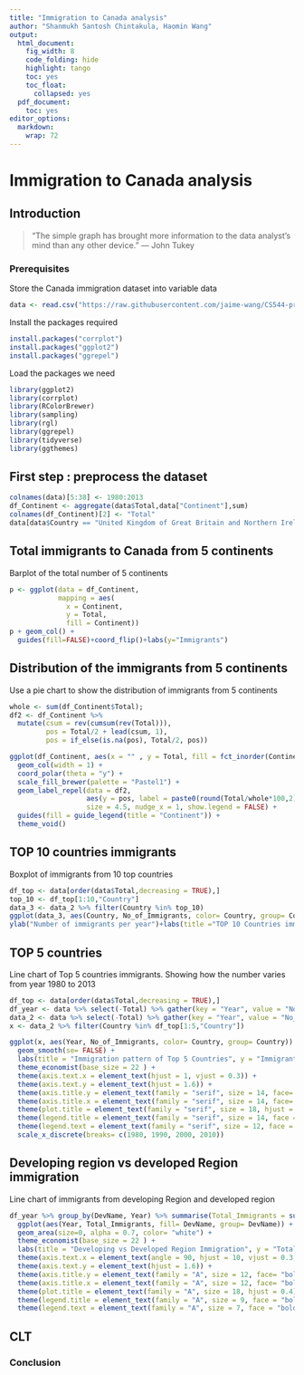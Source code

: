 ```yaml
---
title: "Immigration to Canada analysis"
author: "Shanmukh Santosh Chintakula, Haomin Wang"
output:
  html_document:
    fig_width: 8
    code_folding: hide
    highlight: tango
    toc: yes
    toc_float:
      collapsed: yes
  pdf_document:
    toc: yes
editor_options:
  markdown:
    wrap: 72
---
```


# **Immigration to Canada analysis**

## Introduction

> "The simple graph has brought more information to the data analyst's
> mind than any other device." --- John Tukey

### Prerequisites

Store the Canada immigration dataset into variable data

```r
data <- read.csv("https://raw.githubusercontent.com/jaime-wang/CS544-project-Haomin-Shanmukh/main/canadian_immegration_data.csv")

```

Install the packages required

```r
install.packages("corrplot")
install.packages("ggplot2")
install.packages("ggrepel")
```

Load the packages we need

```r
library(ggplot2)
library(corrplot)
library(RColorBrewer)
library(sampling)
library(rgl)
library(ggrepel)
library(tidyverse)
library(ggthemes)
```

## First step : preprocess the dataset

```r
colnames(data)[5:38] <- 1980:2013
df_Continent <- aggregate(data$Total,data["Continent"],sum)
colnames(df_Continent)[2] <- "Total"
data[data$Country == "United Kingdom of Great Britain and Northern Ireland", "Country"] <- "UK"
```

## Total immigrants to Canada from 5 continents

Barplot of the total number of 5 continents

```r
p <- ggplot(data = df_Continent,
            mapping = aes(
              x = Continent, 
              y = Total, 
              fill = Continent))
p + geom_col() +
  guides(fill=FALSE)+coord_flip()+labs(y="Immigrants")
```

## Distribution of the immigrants from 5 continents

Use a pie chart to show the distribution of immigrants from 5 continents

```r
whole <- sum(df_Continent$Total);
df2 <- df_Continent %>% 
  mutate(csum = rev(cumsum(rev(Total))), 
         pos = Total/2 + lead(csum, 1),
         pos = if_else(is.na(pos), Total/2, pos))

ggplot(df_Continent, aes(x = "" , y = Total, fill = fct_inorder(Continent))) +
  geom_col(width = 1) +
  coord_polar(theta = "y") +
  scale_fill_brewer(palette = "Pastel1") +
  geom_label_repel(data = df2,
                   aes(y = pos, label = paste0(round(Total/whole*100,2), "%")),
                   size = 4.5, nudge_x = 1, show.legend = FALSE) +
  guides(fill = guide_legend(title = "Continent")) +
  theme_void()
```

## TOP 10 countries immigrants

Boxplot of immigrants from 10 top countries

```r
df_top <- data[order(data$Total,decreasing = TRUE),]
top_10 <- df_top[1:10,"Country"]
data_3 <- data_2 %>% filter(Country %in% top_10)
ggplot(data_3, aes(Country, No_of_Immigrants, color= Country, group= Country)) + geom_boxplot()+coord_flip()+
ylab("Number of immigrants per year")+labs(title ="TOP 10 Countries immigrants per year")
```

## TOP 5 countries

Line chart of Top 5 countries immigrants. Showing how the number varies
from year 1980 to 2013

```r
df_top <- data[order(data$Total,decreasing = TRUE),]
df_year <- data %>% select(-Total) %>% gather(key = "Year", value = "No_of_Immigrants", -c(Country, Continent, Region, DevName))
data_2 <- data %>% select(-Total) %>% gather(key = "Year", value = "No_of_Immigrants", -c(Country, Continent, Region, DevName))
x <- data_2 %>% filter(Country %in% df_top[1:5,"Country"])

ggplot(x, aes(Year, No_of_Immigrants, color= Country, group= Country)) + 
  geom_smooth(se= FALSE) + 
  labs(title = "Immigration pattern of Top 5 Countries", y = "Immigrants") +
  theme_economist(base_size = 22 ) +
  theme(axis.text.x = element_text(hjust = 1, vjust = 0.3)) + 
  theme(axis.text.y = element_text(hjust = 1.6)) +
  theme(axis.title.y = element_text(family = "serif", size = 14, face= "italic", hjust = 0.3 ,vjust= 0.5), legend.position = "right") +
  theme(axis.title.x = element_text(family = "serif", size = 14, face= "italic")) +
  theme(plot.title = element_text(family = "serif", size = 18, hjust = 0.5)) +
  theme(legend.title = element_text(family = "serif", size = 14, face = "bold")) +
  theme(legend.text = element_text(family = "serif", size = 12, face = "italic")) +
  scale_x_discrete(breaks= c(1980, 1990, 2000, 2010))
```

## Developing region vs developed Region immigration

Line chart of immigrants from developing Region and developed region

```r
df_year %>% group_by(DevName, Year) %>% summarise(Total_Immigrants = sum(No_of_Immigrants)) %>%
  ggplot(aes(Year, Total_Immigrants, fill= DevName, group= DevName)) +
  geom_area(size=0, alpha = 0.7, color= "white") +
  theme_economist(base_size = 22 ) +
  labs(title = "Developing vs Developed Region Immigration", y = "Total Immigrants") +
  theme(axis.text.x = element_text(angle = 90, hjust = 10, vjust = 0.3, size = 8)) + 
  theme(axis.text.y = element_text(hjust = 1.6)) +
  theme(axis.title.y = element_text(family = "A", size = 12, face= "bold", hjust = 0.3 ,vjust= 1.5), legend.position = "right") +
  theme(axis.title.x = element_text(family = "A", size = 12, face= "bold")) +
  theme(plot.title = element_text(family = "A", size = 18, hjust = 0.4)) +
  theme(legend.title = element_text(family = "A", size = 9, face = "bold")) +
  theme(legend.text = element_text(family = "A", size = 7, face = "bold"))+scale_fill_brewer(palette="Dark2")
```

## CLT

### Conclusion
